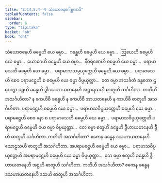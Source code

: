 ```yaml
---
title: "2.14.5.4--9 သံယောဇနဂေါစ္ဆကာဒိ"
tableOfContents: false
sidebar:
  order: 8
type: "tipitaka"
basket: "ab"
book: "dht"
---
```



<DynamicBreadcrumb />

<Division number="501" book="dht">

<Paragraph number="622" book="dht">
သံယောဇနေဟိ ဓမ္မေဟိ ယေ ဓမ္မာ…  ဂန္ထေဟိ ဓမ္မေဟိ ယေ ဓမ္မာ…  ဩဃေဟိ ဓမ္မေဟိ ယေ ဓမ္မာ…  ယောဂေဟိ ဓမ္မေဟိ ယေ ဓမ္မာ…  နီဝရဏေဟိ ဓမ္မေဟိ ယေ ဓမ္မာ…  ပရာမာသေဟိ ဓမ္မေဟိ ယေ ဓမ္မာ…  ပရာမာသသမ္ပယုတ္တေဟိ ဓမ္မေဟိ ယေ ဓမ္မာ…  ပရာမာသေဟိ စေဝ ပရာမဋ္ဌေဟိ စ ဓမ္မေဟိ ယေ ဓမ္မာ ဝိပ္ပယုတ္တာ…  တေ ဓမ္မာ အသင်္ခတံ ခန္ဓတော ဌပေတွာ ပဉ္စဟိ ခန္ဓေဟိ ဒွါဒသဟာယတနေဟိ အဋ္ဌာရသဟိ ဓာတူဟိ သင်္ဂဟိတာ. ကတိဟိ အသင်္ဂဟိတာ? န ကေဟိစိ ခန္ဓေဟိ န ကေဟိစိ အာယတနေဟိ န ကာဟိစိ ဓာတူဟိ အသင်္ဂဟိတာ.
</Paragraph>

</Division>
<Division number="502" book="dht">

<Paragraph number="623" book="dht">
ပရာမဋ္ဌေဟိ ဓမ္မေဟိ ယေ ဓမ္မာ…  ပရာမာသဝိပ္ပယုတ္တေဟိ ဓမ္မေဟိ ယေ ဓမ္မာ…  ပရာမဋ္ဌေဟိ စေဝ နော စ ပရာမာသေဟိ ဓမ္မေဟိ ယေ ဓမ္မာ…  ပရာမာသဝိပ္ပယုတ္တေဟိ ပရာမဋ္ဌေဟိ ဓမ္မေဟိ ယေ ဓမ္မာ ဝိပ္ပယုတ္တာ…  တေ ဓမ္မာ စတူဟိ ခန္ဓေဟိ ဒွီဟာယတနေဟိ ဒွီဟိ ဓာတူဟိ သင်္ဂဟိတာ. ကတိဟိ အသင်္ဂဟိတာ? ဧကေန ခန္ဓေန ဒသဟာယတနေဟိ သောဠသဟိ ဓာတူဟိ အသင်္ဂဟိတာ.
</Paragraph>

</Division>
<Division number="503" book="dht">

<Paragraph number="624" book="dht">
အပရာမဋ္ဌေဟိ ဓမ္မေဟိ ယေ ဓမ္မာ…  ပရာမာသဝိပ္ပယုတ္တေဟိ အပရာမဋ္ဌေဟိ ဓမ္မေဟိ ယေ ဓမ္မာ ဝိပ္ပယုတ္တာ…  တေ ဓမ္မာ စတူဟိ ခန္ဓေဟိ ဒွီဟာယတနေဟိ အဋ္ဌဟိ ဓာတူဟိ သင်္ဂဟိတာ. ကတိဟိ အသင်္ဂဟိတာ? ဧကေန ခန္ဓေန ဒသဟာယတနေဟိ ဒသဟိ ဓာတူဟိ အသင်္ဂဟိတာ.
</Paragraph>
</Division>
